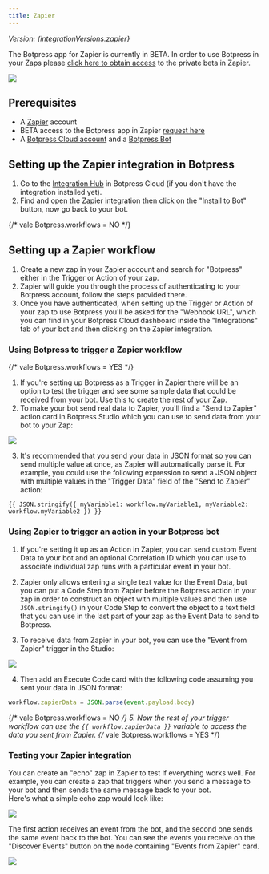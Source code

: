 ```yaml
---
title: Zapier
---
```



*Version: {integrationVersions.zapier}*

<Info>

The Botpress app for Zapier is currently in BETA. In order to use Botpress in your Zaps please [click here to obtain access](https://zapier.com/developer/public-invite/179950/2d89a44be6d7ddcae4ae23df0be19b3c/) to the private beta in Zapier.

</Info>

<img src="./assets/zapier.png" />

## Prerequisites

* A [Zapier](https://zapier.com/) account
* BETA access to the Botpress app in Zapier [request here](https://zapier.com/developer/public-invite/179950/2d89a44be6d7ddcae4ae23df0be19b3c/)
* A [Botpress Cloud account](https://sso.botpress.cloud) and a [Botpress Bot](/learn/get-started/quick-start)

## Setting up the Zapier integration in Botpress

1. Go to the [Integration Hub](https://app.botpress.cloud/hub) in Botpress Cloud (if you don't have the integration installed yet).
2. Find and open the Zapier integration then click on the "Install to Bot" button, now go back to your bot.

{/* vale Botpress.workflows = NO */}
## Setting up a Zapier workflow

1. Create a new zap in your Zapier account and search for "Botpress" either in the Trigger or Action of your zap.
2. Zapier will guide you through the process of authenticating to your Botpress account, follow the steps provided there.
3. Once you have authenticated, when setting up the Trigger or Action of your zap to use Botpress you'll be asked for the "Webhook URL", which you can find in your Botpress Cloud dashboard inside the "Integrations" tab of your bot and then clicking on the Zapier integration.

### Using Botpress to trigger a Zapier workflow
{/* vale Botpress.workflows = YES */}

1. If you're setting up Botpress as a Trigger in Zapier there will be an option to test the trigger and see some sample data that could be received from your bot. Use this to create the rest of your Zap.
2. To make your bot send real data to Zapier, you'll find a "Send to Zapier" action card in Botpress Studio which you can use to send data from your bot to your Zap:

<img src="./assets/zapier-cards.png" />

3. It's recommended that you send your data in JSON format so you can send multiple value at once, as Zapier will automatically parse it. For example, you could use the following expression to send a JSON object with multiple values in the "Trigger Data" field of the "Send to Zapier" action:

```
{{ JSON.stringify({ myVariable1: workflow.myVariable1, myVariable2: workflow.myVariable2 }) }}
```

### Using Zapier to trigger an action in your Botpress bot

1. If you're setting it up as an Action in Zapier, you can send custom Event Data to your bot and an optional Correlation ID which you can use to associate individual zap runs with a particular event in your bot.

2. Zapier only allows entering a single text value for the Event Data, but you can put a Code Step from Zapier before the Botpress action in your zap in order to construct an object with multiple values and then use `JSON.stringify()` in your Code Step to convert the object to a text field that you can use in the last part of your zap as the Event Data to send to Botpress.

3. To receive data from Zapier in your bot, you can use the "Event from Zapier" trigger in the Studio:

<img src="./assets/zapier-events.png" />

4. Then add an Execute Code card with the following code assuming you sent your data in JSON format:

```js
workflow.zapierData = JSON.parse(event.payload.body)
```
{/* vale Botpress.workflows = NO */}
5. Now the rest of your trigger workflow can use the `{{ workflow.zapierData }}` variable to access the data you sent from Zapier.
{/* vale Botpress.workflows = YES */}

### Testing your Zapier integration

You can create an "echo" zap in Zapier to test if everything works well. For example, you can create a zap that triggers when you send a message to your bot and then sends the same message back to your bot.\
Here's what a simple echo zap would look like:

<img src="./assets/zapier-trigger.png" />

The first action receives an event from the bot, and the second one sends the same event back to the bot. You can see the events you receive on the "Discover Events" button on the node containing "Events from Zapier" card.

<img src="./assets/zapier-workflow.png" />
